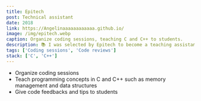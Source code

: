 ```yaml
---
title: Epitech
post: Technical assistant
date: 2018
link: https://Angelinaaaaaaaaaaaa.github.io/
image: /img/epitech.webp
caption: Organize coding sessions, teaching C and C++ to students.
description: 📚 I was selected by Epitech to become a teaching assistant.
tags: ['Coding sessions', 'Code reviews']
stack: ['C', 'C++']
---
```


- Organize coding sessions
- Teach programming concepts in C and C++ such as memory management and data structures
- Give code feedbacks and tips to students
